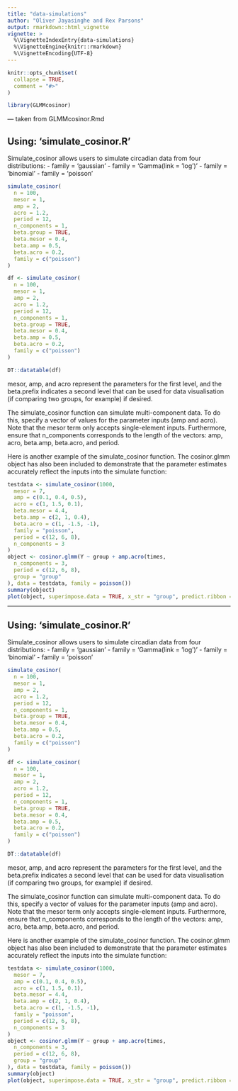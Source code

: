 ```yaml
---
title: "data-simulations"
author: "Oliver Jayasinghe and Rex Parsons"
output: rmarkdown::html_vignette
vignette: >
  %\VignetteIndexEntry{data-simulations}
  %\VignetteEngine{knitr::rmarkdown}
  %\VignetteEncoding{UTF-8}
---
```


```r
knitr::opts_chunk$set(
  collapse = TRUE,
  comment = "#>"
)
```

```r
library(GLMMcosinor)
```

--- taken from GLMMcosinor.Rmd

## Using: 'simulate_cosinor.R'

Simulate_cosinor allows users to simulate circadian data from four
distributions: - family = 'gaussian' - family = 'Gamma(link = 'log')' -
family = 'binomial' - family = 'poisson'

```r
simulate_cosinor(
  n = 100,
  mesor = 1,
  amp = 2,
  acro = 1.2,
  period = 12,
  n_components = 1,
  beta.group = TRUE,
  beta.mesor = 0.4,
  beta.amp = 0.5,
  beta.acro = 0.2,
  family = c("poisson")
)
```

```r
df <- simulate_cosinor(
  n = 100,
  mesor = 1,
  amp = 2,
  acro = 1.2,
  period = 12,
  n_components = 1,
  beta.group = TRUE,
  beta.mesor = 0.4,
  beta.amp = 0.5,
  beta.acro = 0.2,
  family = c("poisson")
)

DT::datatable(df)
```

mesor, amp, and acro represent the parameters for the first level, and
the beta.prefix indicates a second level that can be used for data
visualisation (if comparing two groups, for example) if desired.

The simulate_cosinor function can simulate multi-component data. To do
this, specify a vector of values for the parameter inputs (amp and
acro). Note that the mesor term only accepts single-element inputs.
Furthermore, ensure that n_components corresponds to the length of the
vectors: amp, acro, beta.amp, beta.acro, and period.

Here is another example of the simulate_cosinor function. The
cosinor.glmm object has also been included to demonstrate that the
parameter estimates accurately reflect the inputs into the simulate
function:

```r
testdata <- simulate_cosinor(1000,
  mesor = 7,
  amp = c(0.1, 0.4, 0.5),
  acro = c(1, 1.5, 0.1),
  beta.mesor = 4.4,
  beta.amp = c(2, 1, 0.4),
  beta.acro = c(1, -1.5, -1),
  family = "poisson",
  period = c(12, 6, 8),
  n_components = 3
)
object <- cosinor.glmm(Y ~ group + amp.acro(times,
  n_components = 3,
  period = c(12, 6, 8),
  group = "group"
), data = testdata, family = poisson())
summary(object)
plot(object, superimpose.data = TRUE, x_str = "group", predict.ribbon = FALSE)
```


---

## Using: 'simulate_cosinor.R'

Simulate_cosinor allows users to simulate circadian data from four
distributions: - family = 'gaussian' - family = 'Gamma(link = 'log')' -
family = 'binomial' - family = 'poisson'

```r
simulate_cosinor(
  n = 100,
  mesor = 1,
  amp = 2,
  acro = 1.2,
  period = 12,
  n_components = 1,
  beta.group = TRUE,
  beta.mesor = 0.4,
  beta.amp = 0.5,
  beta.acro = 0.2,
  family = c("poisson")
)
```

```r
df <- simulate_cosinor(
  n = 100,
  mesor = 1,
  amp = 2,
  acro = 1.2,
  period = 12,
  n_components = 1,
  beta.group = TRUE,
  beta.mesor = 0.4,
  beta.amp = 0.5,
  beta.acro = 0.2,
  family = c("poisson")
)

DT::datatable(df)
```

mesor, amp, and acro represent the parameters for the first level, and
the beta.prefix indicates a second level that can be used for data
visualisation (if comparing two groups, for example) if desired.

The simulate_cosinor function can simulate multi-component data. To do
this, specify a vector of values for the parameter inputs (amp and
acro). Note that the mesor term only accepts single-element inputs.
Furthermore, ensure that n_components corresponds to the length of the
vectors: amp, acro, beta.amp, beta.acro, and period.

Here is another example of the simulate_cosinor function. The
cosinor.glmm object has also been included to demonstrate that the
parameter estimates accurately reflect the inputs into the simulate
function:

```r
testdata <- simulate_cosinor(1000,
  mesor = 7,
  amp = c(0.1, 0.4, 0.5),
  acro = c(1, 1.5, 0.1),
  beta.mesor = 4.4,
  beta.amp = c(2, 1, 0.4),
  beta.acro = c(1, -1.5, -1),
  family = "poisson",
  period = c(12, 6, 8),
  n_components = 3
)
object <- cosinor.glmm(Y ~ group + amp.acro(times,
  n_components = 3,
  period = c(12, 6, 8),
  group = "group"
), data = testdata, family = poisson())
summary(object)
plot(object, superimpose.data = TRUE, x_str = "group", predict.ribbon = FALSE)
```
